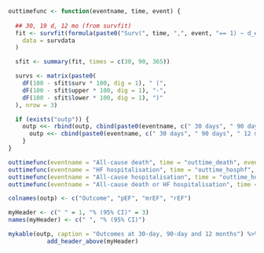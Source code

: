 ```r
outtimefunc <- function(eventname, time, event) {
  
  ## 30, 19 d, 12 mo (from survfit)
  fit <- survfit(formula(paste0("Surv(", time, ",", event, "== 1) ~ d_efgroup")),
    data = survdata
  )

  sfit <- summary(fit, times = c(30, 90, 365))

  survs <- matrix(paste0(
    dF(100 - sfit$surv * 100, dig = 1), " (",
    dF(100 - sfit$upper * 100, dig = 1), "-",
    dF(100 - sfit$lower * 100, dig = 1), ")"
  ), nrow = 3)

  if (exists("outp")) {
    outp <<- rbind(outp, cbind(paste0(eventname, c(" 30 days", " 90 days", " 12 months")), survs))} else{
      outp <<- cbind(paste0(eventname, c(" 30 days", " 90 days", " 12 months")), survs)
    }
}

outtimefunc(eventname = "All-cause death", time = "outtime_death", event = "out_death")
outtimefunc(eventname = "HF hospitalisation", time = "outtime_hosphf", event = "out_hosphf")
outtimefunc(eventname = "All-cause hospitalisation", time = "outtime_hosp", event = "out_hosp")
outtimefunc(eventname = "All-cause death or HF hospitalisation", time = "outtime_hosphf", event = "out_deathhosphf")

colnames(outp) <- c("Outcome", "pEF", "mrEF", "rEF")

myHeader <- c(" " = 1, "% (95% CI)" = 3)
names(myHeader) <- c(" ", "% (95% CI)")

mykable(outp, caption = "Outcomes at 30-day, 90-day and 12 months") %>% 
           add_header_above(myHeader)
```


